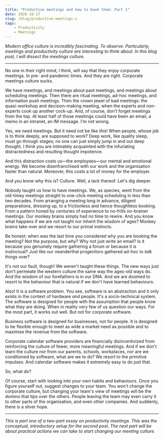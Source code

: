 ```yaml
---
title: "Productive meetings and how to book them: Part 1"
date: 2020-10-27
slug: /blog/productive-meetings-i
tags:
    - Productivity
    - Meetings
---
```


_Modern office culture is incredibly fascinating. To observe. Particularly, meetings and productivity culture are interesting to think about. In this blog post, I will dissect the meetings culture._

---

No one in their right mind, I think, will say that they enjoy corporate meetings. In pre- and pandemic times. And they are right. Corporate meetings culture sucks.

We have meetings, and meetings about past meetings, and meetings about scheduling meetings. Then there are ritual meetings, ad-hoc meetings, and information push meetings. Then the crown jewel of bad meetings: the quasi-workshop and decision-making meeting, when the experts and non-experts cook up another cock-up. And, of course, don't forget meetings from the top. At least half of those meetings could have been an email, a memo in an intranet, an IM message. I'm not wrong.

Yes, we need meetings. But it need not be like _this_! When people, whose job is to think deeply, are supposed to work? Deep work, like quality sleep, must go through stages; no one can just simply jump in and out deep thought. I think you are intimately acquainted with the infuriating distractedness and resulting thought impotence.

And this distraction costs us—the employees—our mental and emotional energy. We become disenfranchised with our work and the organisation faster than natural. Moreover, this costs a lot of money for the employer.

And you know why this is? Culture. Well, a lack thereof. Let's dig deeper.

Nobody taught us how to have meetings. We, as species, went from the old-timey meetings straight to one-click meeting scheduling in less than two decades. From arranging a meeting long in advance, diligent preparations, dressing up, to a frictionless and hence thoughtless booking. From a pattern honed by centuries of experience to no-frills no-brainer meetings. Our monkey brains simply had no time to rewire. And you know what happens if we are not taught nor inherit the wisdom of ages? Monkey brains take over and we resort to our primal instincts.

Be honest: when was the last time you considered why you are booking the meeting? Not the purpose, but _why_? Why not just write an email? Is it because you genuinely require gathering a forum or because it is instinctual? Just like our neanderthal progenitors gathered ad-hoc to _talk_ things over?

It's not our fault, though! We weren't taught these things. The new ways just don't permeate the western culture the same way the ages-old ways do. And the wisdom of our forefathers is in our DNA. And we are doomed to resort to the behaviour that is natural if we don't have learned behaviours. 

Also! It is a software problem. You see, software is an abstraction and it only exists in the context of hardware *and* people. It's a socio-technical system. The software is designed for people with the assumption that people know what they are doing. When in reality very few of us question our ways. For the most part, it works out well. But not for corporate software.

Business software is designed for businesses, not for people. It is designed to be flexible enough to meet as wide a market need as possible and to maximise the revenue from the software.

Corporate calendar software providers are financially disincentivized from reinforcing the culture of fewer, more meaningful meetings. And if we don't learn the culture nor from our parents, schools, workplaces, nor are we conditioned by software, what are we to do? We resort to the primitive impulses. And calendar software makes it extremely easy to do just that. 

So, what do?

Of course, start with looking into your own habits and behaviours. Once you figure yourself out, suggest changes to your team. You won't change the corporate culture, but changing your team's view of meetings will be the domino that tips over the others. People leaving the team may even carry it to other parts of the organisation, and even other companies. And suddenly, there is a sliver hope.

---

_This is part one of a two-part essay on productivity meetings. This was the conceptual, introductory setup for the second post. The next part will be about practical actions we can take to start changing our meeting culture._